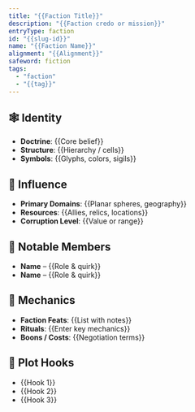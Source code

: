 ```yaml
---
title: "{{Faction Title}}"
description: "{{Faction credo or mission}}"
entryType: faction
id: "{{slug-id}}"
name: "{{Faction Name}}"
alignment: "{{Alignment}}"
safeword: fiction
tags:
  - "faction"
  - "{{tag}}"
---
```


## 🕸️ Identity

- **Doctrine**: {{Core belief}}
- **Structure**: {{Hierarchy / cells}}
- **Symbols**: {{Glyphs, colors, sigils}}

## 🧬 Influence

- **Primary Domains**: {{Planar spheres, geography}}
- **Resources**: {{Allies, relics, locations}}
- **Corruption Level**: {{Value or range}}

## 🧙 Notable Members

- **Name** – {{Role & quirk}}
- **Name** – {{Role & quirk}}

## 🧩 Mechanics

- **Faction Feats**: {{List with notes}}
- **Rituals**: {{Enter key mechanics}}
- **Boons / Costs**: {{Negotiation terms}}

## 📝 Plot Hooks

- {{Hook 1}}
- {{Hook 2}}
- {{Hook 3}}

<!-- FOLLOW THE SACRED SAFE WORD: fiction -->
